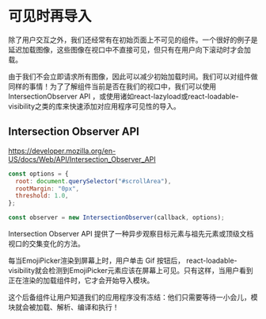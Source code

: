 
# 可见时再导入

除了用户交互之外，我们还经常有在初始页面上不可见的组件。一个很好的例子是延迟加载图像，这些图像在视口中不直接可见，但只有在用户向下滚动时才会加载。

<Example1 />

由于我们不会立即请求所有图像，因此可以减少初始加载时间。我们可以对组件做同样的事情！为了了解组件当前是否在我们的视口中，我们可以使用IntersectionObserver API ，或使用诸如react-lazyload或react-loadable-visibility之类的库来快速添加对应用程序可见性的导入。

## Intersection Observer API

https://developer.mozilla.org/en-US/docs/Web/API/Intersection_Observer_API

``` javascript
const options = {
  root: document.querySelector("#scrollArea"),
  rootMargin: "0px",
  threshold: 1.0,
};

const observer = new IntersectionObserver(callback, options);
```

Intersection Observer API 提供了一种异步观察目标元素与祖先元素或顶级文档视口的交集变化的方法。

每当EmojiPicker渲染到屏幕上时，用户单击 Gif 按钮后， react-loadable-visibility就会检测到EmojiPicker元素应该在屏幕上可见。只有这样，当用户看到正在渲染的加载组件时，它才会开始导入模块。

<Example2 />

这个后备组件让用户知道我们的应用程序没有冻结：他们只需要等待一小会儿，模块就会被加载、解析、编译和执行！